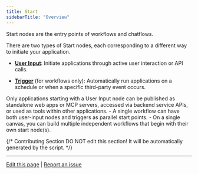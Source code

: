```yaml
---
title: Start
sidebarTitle: "Overview"
---
```


Start nodes are the entry points of workflows and chatflows.

There are two types of Start nodes, each corresponding to a different way to initiate your application.

- **[User Input](/en/guides/workflow/node/user-input)**: Initiate applications through active user interaction or API calls.

- **[Trigger](/en/guides/workflow/node/trigger)** (for workflows only): Automatically run applications on a schedule or when a specific third-party event occurs.

<Note>
  Only applications starting with a User Input node can be published as standalone web apps or MCP servers, accessed via backend service APIs, or used as tools within other applications.
</Note>

<Info>
  - A single workflow can have both user-input nodes and triggers as parallel start points.
  - On a single canvas, you can build multiple independent workflows that begin with their own start node(s).
</Info>

{/*
Contributing Section
DO NOT edit this section!
It will be automatically generated by the script.
*/}

---

[Edit this page](https://github.com/langgenius/dify-docs/edit/main/en/guides/workflow/node/start.mdx) | [Report an issue](https://github.com/langgenius/dify-docs/issues/new?template=docs.yml)

